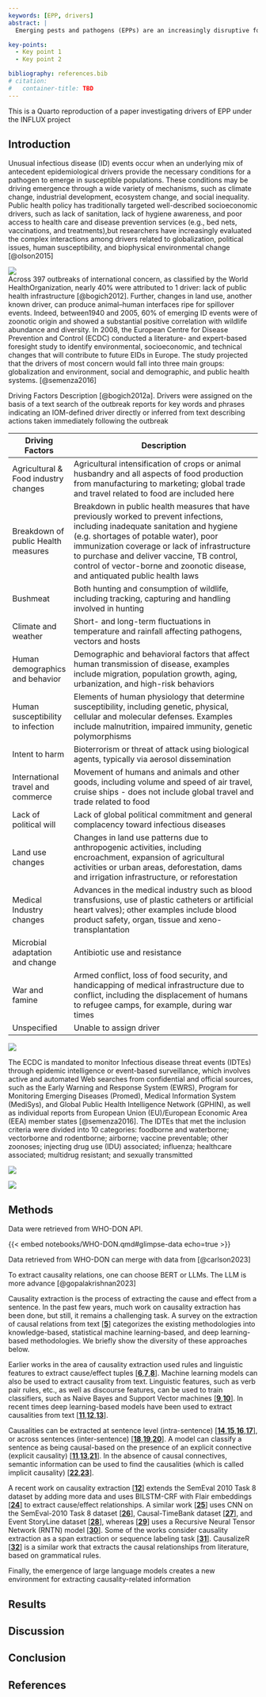 ```yaml
---
keywords: [EPP, drivers]
abstract: |
  Emerging pests and pathogens (EPPs) are an increasingly disruptive force to human society that can cause large social and ecological changes far beyond their initial site of emergence. Three forces contribute to this growing challenge now and in the foreseeable future: first, potential EPPs are more likely to come in to first contact with human habitats as human land use expands. Second, denser human trade and travel networks mean that EPPs are more likely to emerge in new regions. Third, human technology, such as biocidal agents, increases risks for re-emergence. Understanding how EPPs cascade across scales in social-ecological systems is therefore an urgent priority, but no formal approach currently exists for analysing the ripple effects at scale, from their seeding to their lasting societal imprints. This project aims to fill this gap in sustainability science for society.

key-points:
  - Key point 1
  - Key point 2

bibliography: references.bib
# citation:
#   container-title: TBD
---
```


::: {.callout-note appearance="simple" collapse="true"}
This is a Quarto reproduction of a paper investigating drivers of EPP under the INFLUX project
:::

## Introduction {#sec-introduction}

Unusual infectious disease (ID) events occur when an underlying mix of antecedent epidemiological drivers provide the necessary conditions for a pathogen to emerge in susceptible populations. These conditions may be driving emergence through a wide variety of mechanisms, such as climate change, industrial development, ecosystem change, and social inequality. Public health policy has traditionally targeted well-described socioeconomic drivers, such as lack of sanitation, lack of hygiene awareness, and poor access to health care and disease prevention services (e.g., bed nets, vaccinations, and treatments),but researchers have increasingly evaluated the complex interactions among drivers related to globalization, political issues, human susceptibility, and biophysical environmental change [@olson2015]

![](images/paste-4.png)\
Across 397 outbreaks of international concern, as classified by the World HealthOrganization, nearly 40% were attributed to 1 driver: lack of public health infrastructure [@bogich2012]. Further, changes in land use, another known driver, can produce animal–human interfaces ripe for spillover events. Indeed, between1940 and 2005, 60% of emerging ID events were of zoonotic origin and showed a substantial positive correlation with wildlife abundance and diversity. In 2008, the European Centre for Disease Prevention and Control (ECDC) conducted a literature- and expert-based foresight study to identify environmental, socioeconomic, and technical changes that will contribute to future EIDs in Europe. The study projected that the drivers of most concern would fall into three main groups: globalization and environment, social and demographic, and public health systems. [@semenza2016]

Driving Factors Description [@bogich2012a]. Drivers were assigned on the basis of a text search of the outbreak reports for key words and phrases indicating an IOM-defined driver directly or inferred from text describing actions taken immediately following the outbreak

| Driving Factors                      | Description                                                                                                                                                                                                                      |
|--------------------------------------|----------------------------------------------------------------------------------------------------------------------------------------------------------------------------------------------------------------------------------|
| Agricultural & Food industry changes | Agricultural intensification of crops or animal husbandry and all aspects of food production from manufacturing to marketing; global trade and travel related to food are included here                                           |
| Breakdown of public Health measures  | Breakdown in public health measures that have previously worked to prevent infections, including inadequate sanitation and hygiene (e.g. shortages of potable water), poor immunization coverage or lack of infrastructure to purchase and deliver vaccine, TB control, control of vector-borne and zoonotic disease, and antiquated public health laws |
| Bushmeat                             | Both hunting and consumption of wildlife, including tracking, capturing and handling involved in hunting                                                                                                                         |
| Climate and weather                  | Short- and long-term fluctuations in temperature and rainfall affecting pathogens, vectors and hosts                                                                                                                             |
| Human demographics and behavior      | Demographic and behavioral factors that affect human transmission of disease, examples include migration, population growth, aging, urbanization, and high-risk behaviors                                                         |
| Human susceptibility to infection    | Elements of human physiology that determine susceptibility, including genetic, physical, cellular and molecular defenses. Examples include malnutrition, impaired immunity, genetic polymorphisms                                 |
| Intent to harm                       | Bioterrorism or threat of attack using biological agents, typically via aerosol dissemination                                                                                                                                    |
| International travel and commerce    | Movement of humans and animals and other goods, including volume and speed of air travel, cruise ships - does not include global travel and trade related to food                                                                |
| Lack of political will               | Lack of global political commitment and general complacency toward infectious diseases                                                                                                                                           |
| Land use changes                     | Changes in land use patterns due to anthropogenic activities, including encroachment, expansion of agricultural activities or urban areas, deforestation, dams and irrigation infrastructure, or reforestation                      |
| Medical Industry changes             | Advances in the medical industry such as blood transfusions, use of plastic catheters or artificial heart valves); other examples include blood product safety, organ, tissue and xeno-transplantation                              |
| Microbial adaptation and change      | Antibiotic use and resistance                                                                                                                                                                                                    |
| War and famine                       | Armed conflict, loss of food security, and handicapping of medical infrastructure due to conflict, including the displacement of humans to refugee camps, for example, during war times                                           |
| Unspecified                          | Unable to assign driver                                                                                                                                                                                                          |


![](images/paste-1.png)

The ECDC is mandated to monitor Infectious disease threat events (IDTEs) through epidemic intelligence or event-based surveillance, which involves active and automated Web searches from confidential and official sources, such as the Early Warning and Response System (EWRS), Program for Monitoring Emerging Diseases (Promed), Medical Information System (MediSys), and Global Public Health Intelligence Network (GPHIN), as well as individual reports from European Union (EU)/European Economic Area (EEA) member states [@semenza2016]. The IDTEs that met the inclusion criteria were divided into 10 categories: foodborne and waterborne; vectorborne and rodentborne; airborne; vaccine preventable; other zoonoses; injecting drug use (IDU) associated; influenza; healthcare associated; multidrug resistant; and sexually transmitted

![](images/paste-2.png)

![](images/paste-3.png)

## Methods {#sec-methods}

Data were retrieved from WHO-DON API.

{{< embed notebooks/WHO-DON.qmd#glimpse-data echo=true >}}

Data retrieved from WHO-DON can merge with data from [@carlson2023]

To extract causality relations, one can choose BERT or LLMs. The LLM is more advance [@gopalakrishnan2023]

Causality extraction is the process of extracting the cause and effect from a sentence. In the past few years, much work on causality extraction has been done, but still, it remains a challenging task. A survey on the extraction of causal relations from text \[[**5**](https://www.mdpi.com/2078-2489/14/7/367#B5-information-14-00367)\] categorizes the existing methodologies into knowledge-based, statistical machine learning-based, and deep learning-based methodologies. We briefly show the diversity of these approaches below.

Earlier works in the area of causality extraction used rules and linguistic features to extract cause/effect tuples \[[**6**](https://www.mdpi.com/2078-2489/14/7/367#B6-information-14-00367),[**7**](https://www.mdpi.com/2078-2489/14/7/367#B7-information-14-00367),[**8**](https://www.mdpi.com/2078-2489/14/7/367#B8-information-14-00367)\]. Machine learning models can also be used to extract causality from text. Linguistic features, such as verb pair rules, etc., as well as discourse features, can be used to train classifiers, such as Naive Bayes and Support Vector machines \[[**9**](https://www.mdpi.com/2078-2489/14/7/367#B9-information-14-00367),[**10**](https://www.mdpi.com/2078-2489/14/7/367#B10-information-14-00367)\]. In recent times deep learning-based models have been used to extract causalities from text \[[**11**](https://www.mdpi.com/2078-2489/14/7/367#B11-information-14-00367),[**12**](https://www.mdpi.com/2078-2489/14/7/367#B12-information-14-00367),[**13**](https://www.mdpi.com/2078-2489/14/7/367#B13-information-14-00367)\].

Causalities can be extracted at sentence level (intra-sentence) \[[**14**](https://www.mdpi.com/2078-2489/14/7/367#B14-information-14-00367),[**15**](https://www.mdpi.com/2078-2489/14/7/367#B15-information-14-00367),[**16**](https://www.mdpi.com/2078-2489/14/7/367#B16-information-14-00367),[**17**](https://www.mdpi.com/2078-2489/14/7/367#B17-information-14-00367)\], or across sentences (inter-sentence) \[[**18**](https://www.mdpi.com/2078-2489/14/7/367#B18-information-14-00367),[**19**](https://www.mdpi.com/2078-2489/14/7/367#B19-information-14-00367),[**20**](https://www.mdpi.com/2078-2489/14/7/367#B20-information-14-00367)\]. A model can classify a sentence as being causal-based on the presence of an explicit connective (explicit causality) \[[**11**](https://www.mdpi.com/2078-2489/14/7/367#B11-information-14-00367),[**13**](https://www.mdpi.com/2078-2489/14/7/367#B13-information-14-00367),[**21**](https://www.mdpi.com/2078-2489/14/7/367#B21-information-14-00367)\]. In the absence of causal connectives, semantic information can be used to find the causalities (which is called implicit causality) \[[**22**](https://www.mdpi.com/2078-2489/14/7/367#B22-information-14-00367),[**23**](https://www.mdpi.com/2078-2489/14/7/367#B23-information-14-00367)\].

A recent work on causality extraction \[[**12**](https://www.mdpi.com/2078-2489/14/7/367#B12-information-14-00367)\] extends the SemEval 2010 Task 8 dataset by adding more data and uses BILSTM-CRF with Flair embeddings \[[**24**](https://www.mdpi.com/2078-2489/14/7/367#B24-information-14-00367)\] to extract cause/effect relationships. A similar work \[[**25**](https://www.mdpi.com/2078-2489/14/7/367#B25-information-14-00367)\] uses CNN on the SemEval-2010 Task 8 dataset \[[**26**](https://www.mdpi.com/2078-2489/14/7/367#B26-information-14-00367)\], Causal-TimeBank dataset \[[**27**](https://www.mdpi.com/2078-2489/14/7/367#B27-information-14-00367)\], and Event StoryLine dataset \[[**28**](https://www.mdpi.com/2078-2489/14/7/367#B28-information-14-00367)\], whereas \[[**29**](https://www.mdpi.com/2078-2489/14/7/367#B29-information-14-00367)\] uses a Recursive Neural Tensor Network (RNTN) model \[[**30**](https://www.mdpi.com/2078-2489/14/7/367#B30-information-14-00367)\]. Some of the works consider causality extraction as a span extraction or sequence labeling task \[[**31**](https://www.mdpi.com/2078-2489/14/7/367#B31-information-14-00367)\]. CausalizeR \[[**32**](https://www.mdpi.com/2078-2489/14/7/367#B32-information-14-00367)\] is a similar work that extracts the causal relationships from literature, based on grammatical rules.

Finally, the emergence of large language models creates a new environment for extracting causality-related information

## Results {#sec-results}

## Discussion {#sec-discussion}

## Conclusion {#sec-conclusion}

## References {#sec-reference}

::: {#refs}
:::